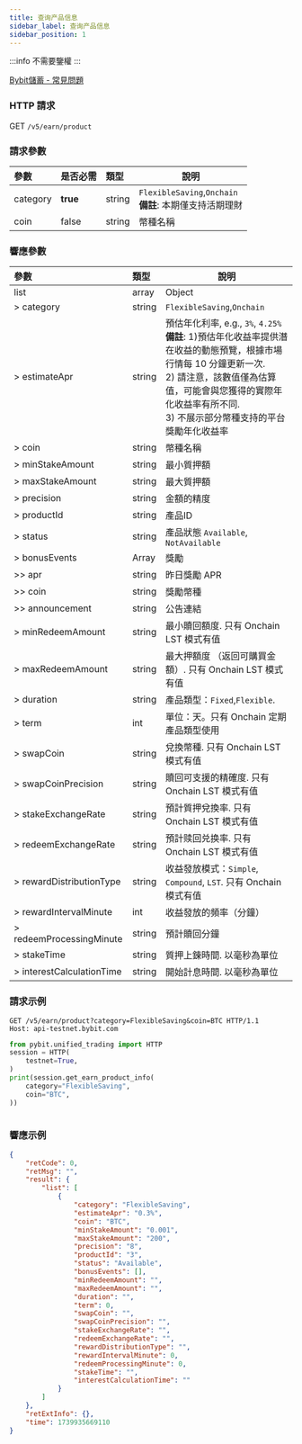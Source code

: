 ```yaml
---
title: 查询产品信息
sidebar_label: 查询产品信息
sidebar_position: 1
---
```

:::info
不需要鑒權
:::

[Bybit儲蓄 - 常見問題](https://www.bybit.com/zh-TW/help-center/article/FAQ-Bybit-Savings)

### HTTP 請求
GET `/v5/earn/product`

### 請求參數
| 參數 | 是否必需 | 類型 | 說明|
|:----- |:-------|:-----|------ |
|category|**true**|string|`FlexibleSaving`,`Onchain` <br/>**備註**: 本期僅支持活期理財|
|coin|false|string|幣種名稱 |

### 響應參數
| 參數 | 類型 | 說明|
|:----- |:-----|----- |
|list|array|Object|
|> category|string |`FlexibleSaving`,`Onchain` |
|> estimateApr|string |預估年化利率, e.g., `3%`, `4.25%`<br/>**備註**: 1)預估年化收益率提供潛在收益的動態預覽，根據市場行情每 10 分鐘更新一次. <br/>2) 請注意，該數值僅為估算值，可能會與您獲得的實際年化收益率有所不同.<br/>3) 不展示部分幣種支持的平台獎勵年化收益率|
|> coin|string |幣種名稱|
|> minStakeAmount|string |最小質押額 |
|> maxStakeAmount|string |最大質押額 |
|> precision|string |金額的精度 |
|> productId|string |產品ID|
|> status|string |產品狀態 `Available`, `NotAvailable`|
|> bonusEvents|Array |獎勵 |
|>> apr|string |昨日獎勵 APR |
|>> coin|string |獎勵幣種 |
|>> announcement|string |公告連結 |
|> minRedeemAmount|string |最小贖回額度. 只有 Onchain LST 模式有值 |
|> maxRedeemAmount|string |最大押額度 （返回可購買金額）. 只有 Onchain LST 模式有值 |
|> duration|string |產品類型：`Fixed`,`Flexible`. |
|> term|int |單位：天。只有 Onchain 定期產品類型使用|
|> swapCoin|string |兌換幣種. 只有 Onchain LST 模式有值 |
|> swapCoinPrecision|string |贖回可支援的精確度. 只有 Onchain LST 模式有值 |
|> stakeExchangeRate|string |預計質押兌換率. 只有 Onchain LST 模式有值 |
|> redeemExchangeRate|string |預計赎回兑换率. 只有 Onchain LST 模式有值|
|> rewardDistributionType|string |收益發放模式：`Simple`, `Compound`, `LST`. 只有 Onchain 模式有值 |
|> rewardIntervalMinute|int |收益發放的頻率（分鐘） |
|> redeemProcessingMinute|string |預計贖回分鐘|
|> stakeTime|string |質押上鍊時間. 以毫秒為單位|
|> interestCalculationTime|string |開始計息時間. 以毫秒為單位|

### 請求示例

<Tabs groupId="programming-languages">
<TabItem value="http" label="HTTP">

```http
GET /v5/earn/product?category=FlexibleSaving&coin=BTC HTTP/1.1
Host: api-testnet.bybit.com
```

</TabItem>
<TabItem value="python" label="Python">

```python
from pybit.unified_trading import HTTP
session = HTTP(
    testnet=True,
)
print(session.get_earn_product_info(
    category="FlexibleSaving",
    coin="BTC",
))
```

</TabItem>

<TabItem value="Node" label="Node.js">

```n4js

```

</TabItem>
</Tabs>

### 響應示例

```json
{
    "retCode": 0,
    "retMsg": "",
    "result": {
        "list": [
            {
                "category": "FlexibleSaving",
                "estimateApr": "0.3%",
                "coin": "BTC",
                "minStakeAmount": "0.001",
                "maxStakeAmount": "200",
                "precision": "8",
                "productId": "3",
                "status": "Available",
                "bonusEvents": [],
                "minRedeemAmount": "",
                "maxRedeemAmount": "",
                "duration": "",
                "term": 0,
                "swapCoin": "",
                "swapCoinPrecision": "",
                "stakeExchangeRate": "",
                "redeemExchangeRate": "",
                "rewardDistributionType": "",
                "rewardIntervalMinute": 0,
                "redeemProcessingMinute": 0,
                "stakeTime": "",
                "interestCalculationTime": ""
            }
        ]
    },
    "retExtInfo": {},
    "time": 1739935669110
}
```
